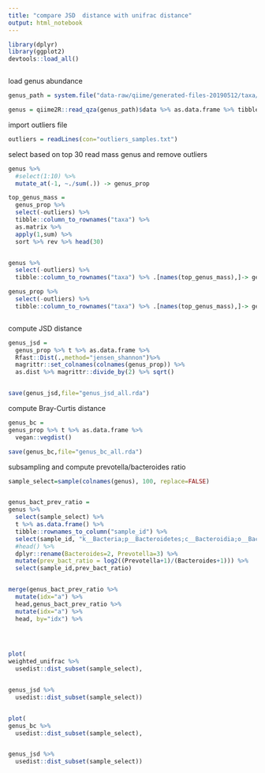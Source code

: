 ```yaml
---
title: "compare JSD  distance with unifrac distance"
output: html_notebook
---
```



```r

library(dplyr)
library(ggplot2)
devtools::load_all()



```




load genus abundance
```r

genus_path = system.file("data-raw/qiime/generated-files-20190512/taxa/genus.qza", package = "agp")

genus = qiime2R::read_qza(genus_path)$data %>% as.data.frame %>% tibble::rownames_to_column("taxa")  %>% as_tibble()


```

import outliers file
```r

outliers = readLines(con="outliers_samples.txt")

```



select based on top 30 read mass genus and remove outliers

```r


genus %>%
  #select(1:10) %>%
  mutate_at(-1, ~./sum(.)) -> genus_prop

top_genus_mass = 
  genus_prop %>% 
  select(-outliers) %>%
  tibble::column_to_rownames("taxa") %>% 
  as.matrix %>% 
  apply(1,sum) %>% 
  sort %>% rev %>% head(30)


genus %>%
  select(-outliers) %>%
  tibble::column_to_rownames("taxa") %>% .[names(top_genus_mass),]-> genus

genus_prop %>%
  select(-outliers) %>%
  tibble::column_to_rownames("taxa") %>% .[names(top_genus_mass),]-> genus_prop



```



compute JSD distance
```r

genus_jsd = 
  genus_prop %>% t %>% as.data.frame %>%
  Rfast::Dist(.,method="jensen_shannon")%>% 
  magrittr::set_colnames(colnames(genus_prop)) %>%
  as.dist %>% magrittr::divide_by(2) %>% sqrt()


save(genus_jsd,file="genus_jsd_all.rda")

```


compute Bray-Curtis distance
```r

genus_bc = 
genus_prop %>% t %>% as.data.frame %>%
  vegan::vegdist()

save(genus_bc,file="genus_bc_all.rda")

```


subsampling and compute prevotella/bacteroides ratio
```r

sample_select=sample(colnames(genus), 100, replace=FALSE)


genus_bact_prev_ratio =
genus %>% 
  select(sample_select) %>%
  t %>% as.data.frame() %>% 
  tibble::rownames_to_column("sample_id") %>%
  select(sample_id, "k__Bacteria;p__Bacteroidetes;c__Bacteroidia;o__Bacteroidales;f__Bacteroidaceae;g__Bacteroides","k__Bacteria;p__Bacteroidetes;c__Bacteroidia;o__Bacteroidales;f__Prevotellaceae;g__Prevotella") %>%
  #head() %>%
  dplyr::rename(Bacteroides=2, Prevotella=3) %>%
  mutate(prev_bact_ratio = log2((Prevotella+1)/(Bacteroides+1))) %>%
  select(sample_id,prev_bact_ratio)


merge(genus_bact_prev_ratio %>% 
  mutate(idx="a") %>% 
  head,genus_bact_prev_ratio %>% 
  mutate(idx="a") %>% 
  head, by="idx") %>%
  



plot(
weighted_unifrac %>%
  usedist::dist_subset(sample_select),


genus_jsd %>%
  usedist::dist_subset(sample_select))


plot(
genus_bc %>%
  usedist::dist_subset(sample_select),


genus_jsd %>%
  usedist::dist_subset(sample_select))






```



